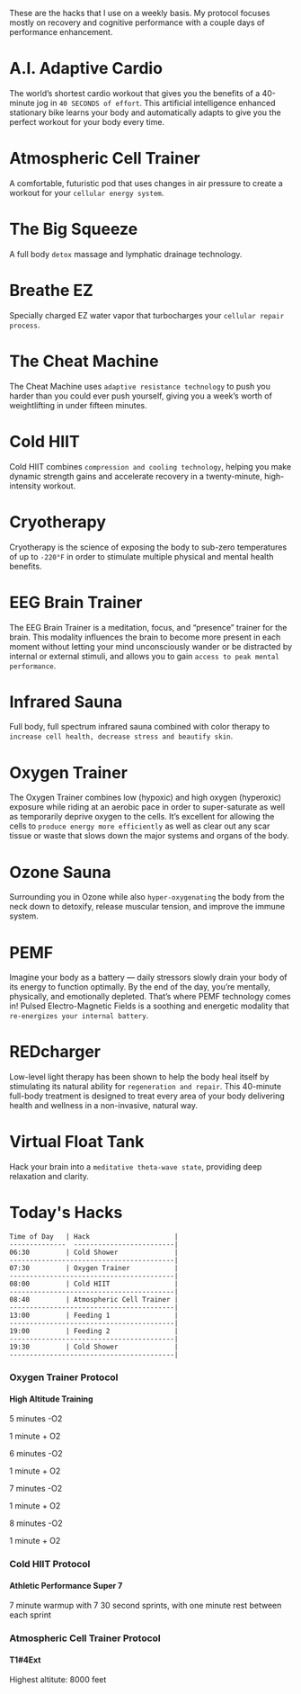 <div>

These are the hacks that I use on a weekly basis. My protocol focuses mostly on recovery and cognitive performance with a couple days of performance enhancement. 

# A.I. Adaptive Cardio

The world’s shortest cardio workout that gives you the benefits of a 40-minute jog in `40 SECONDS of effort`. This artificial intelligence enhanced stationary bike learns your body and automatically adapts to give you the perfect workout for your body every time.

# Atmospheric Cell Trainer

A comfortable, futuristic pod that uses changes in air pressure to create a workout for your `cellular energy system`.

# The Big Squeeze

A full body `detox` massage and lymphatic drainage technology.

# Breathe EZ

Specially charged EZ water vapor that turbocharges your `cellular repair process`.

# The Cheat Machine

The Cheat Machine uses `adaptive resistance technology` to push you harder than you could ever push yourself, giving you a week’s worth of weightlifting in under fifteen minutes.

# Cold HIIT 

Cold HIIT combines `compression and cooling technology`, helping you make dynamic strength gains and accelerate recovery in a twenty-minute, high-intensity workout.

# Cryotherapy

Cryotherapy is the science of exposing the body to sub-zero temperatures of up to `-220°F` in order to stimulate multiple physical and mental health benefits.

# EEG Brain Trainer

The EEG Brain Trainer is a meditation, focus, and “presence” trainer for the brain. This modality influences the brain to become more present in each moment without letting your mind unconsciously wander or be distracted by internal or external stimuli, and allows you to gain `access to peak mental performance`.

# Infrared Sauna

Full body, full spectrum infrared sauna combined with color therapy to `increase cell health, decrease stress and beautify skin`.

# Oxygen Trainer

The Oxygen Trainer combines low (hypoxic) and high oxygen (hyperoxic) exposure while riding at an aerobic pace in order to super-saturate as well as temporarily deprive oxygen to the cells. It’s excellent for allowing the cells to `produce energy more efficiently` as well as clear out any scar tissue or waste that slows down the major systems and organs of the body.

# Ozone Sauna

Surrounding you in Ozone while also `hyper-oxygenating` the body from the neck down to detoxify, release muscular tension, and improve the immune system.

# PEMF

Imagine your body as a battery — daily stressors slowly drain your body of its energy to function optimally. By the end of the day, you’re mentally, physically, and emotionally depleted. That’s where PEMF technology comes in! Pulsed Electro-Magnetic Fields is a soothing and energetic modality that `re-energizes your internal battery`.

# REDcharger

Low-level light therapy has been shown to help the body heal itself by stimulating its natural ability for `regeneration and repair`. This 40-minute full-body treatment is designed to treat every area of your body delivering health and wellness in a non-invasive, natural way.

# Virtual Float Tank

Hack your brain into a `meditative theta-wave state`, providing deep relaxation and clarity.

# Today's Hacks

```
Time of Day   | Hack                     | 
--------------  -------------------------|  
06:30         | Cold Shower              |
-----------------------------------------|
07:30         | Oxygen Trainer           |
-----------------------------------------|
08:00         | Cold HIIT                |
-----------------------------------------| 
08:40         | Atmospheric Cell Trainer | 
-----------------------------------------| 
13:00         | Feeding 1                | 
-----------------------------------------|
19:00         | Feeding 2                |
-----------------------------------------|
19:30         | Cold Shower              |
-----------------------------------------|
```

### Oxygen Trainer Protocol

#### High Altitude Training

<p>5 minutes -O2</p>
<p>1 minute + O2</p>
<p>6 minutes -O2</p>
<p>1 minute + O2</p>
<p>7 minutes -O2</p>
<p>1 minute + O2</p>
<p>8 minutes -O2</p>
<p>1 minute + O2</p>

### Cold HIIT Protocol

#### Athletic Performance Super 7

7 minute warmup with 7 30 second sprints, with one minute rest between each sprint

### Atmospheric Cell Trainer Protocol

#### T1#4Ext

Highest altitute: 8000 feet

</div>